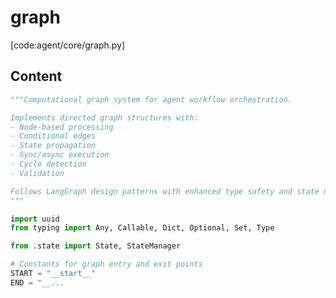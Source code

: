 # graph

[code:agent/core/graph.py]

## Content

```python
"""Computational graph system for agent workflow orchestration.

Implements directed graph structures with:
- Node-based processing
- Conditional edges
- State propagation
- Sync/async execution
- Cycle detection
- Validation

Follows LangGraph design patterns with enhanced type safety and state management.
"""

import uuid
from typing import Any, Callable, Dict, Optional, Set, Type

from .state import State, StateManager

# Constants for graph entry and exit points
START = "__start__"
END = "__...
```